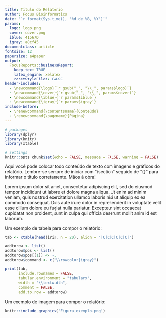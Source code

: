 ```yaml
---
title: Título do Relatório
author: Focus Bioinformatics 
date: "`r format(Sys.time(), '%d de %B, %Y')`"
params:
  logo: logo.png
  cover: cover.png
  iblue: 41567D
  igray: a8cf45
documentclass: article
fontsize: 12
papersize: a4paper
output: 
  FocusReports::businessReport:
    keep_tex: TRUE
    latex_engine: xelatex
    resetStyleFiles: FALSE
header-includes: 
  - \newcommand{\logo}{`r gsub("_", "\\_", params$logo)`}
  - \newcommand{\cover}{`r gsub("_", "\\_", params$cover)`}
  - \newcommand{\iblue}{`r params$iblue`}
  - \newcommand{\igray}{`r params$igray`}
include-before:
  - \renewcommand{\contentsname}{Conteúdo}
  - \renewcommand{\pagename}{Página}
---
```




```r
# packages
library(dplyr)
library(knitr)
library(xtable)

# settings
knitr::opts_chunk$set(echo = FALSE, message = FALSE, warning = FALSE)
```

\maketitle
\tableofcontents
\addcontentsline{toc}{section}{Contents}
\clearpage

\section{Primeiro Título}

Aqui você pode colocar todo conteúdo de texto com imagens e gráficos do relatório. Lembre-se sempre de iniciar com "\\section" seguido de "{}" para informar o título corretamente. Mãos à obra!

\subsection{Primeiro subtitulo}

Lorem ipsum dolor sit amet, consectetur adipiscing elit, sed do eiusmod tempor incididunt ut labore et dolore magna aliqua. Ut enim ad minim veniam, quis nostrud exercitation ullamco laboris nisi ut aliquip ex ea commodo consequat. Duis aute irure dolor in reprehenderit in voluptate velit esse cillum dolore eu fugiat nulla pariatur. Excepteur sint occaecat cupidatat non proident, sunt in culpa qui officia deserunt mollit anim id est laborum.

\section{Segundo Título}

Um exemplo de tabela para compor o relatório:

```r
tab <- xtable(head(iris, n = 20), align = "|C|C|C|C|C|C|")

addtorow <- list()
addtorow$pos <- list()
addtorow$pos[[1]] <- -1
addtorow$command <- c("\\rowcolor{igray}")

print(tab,
      include.rownames = FALSE,
      tabular.environment = "tabularx",
      width = "\\textwidth",
      comment = FALSE,
      add.to.row = addtorow)
```

\section{Terceiro Título}

Um exemplo de imagem para compor o relatório:
  
  
```r
knitr::include_graphics('Figura_exemplo.png')
```
